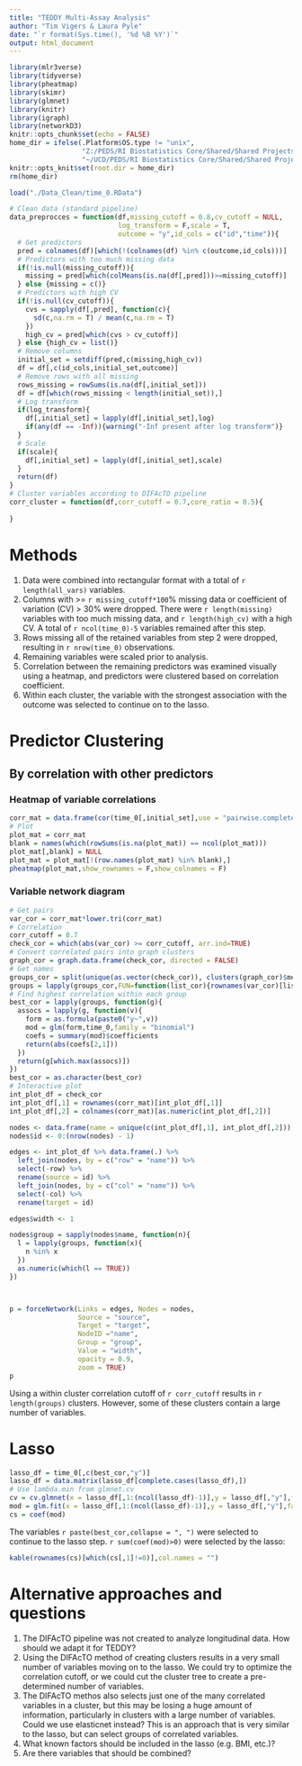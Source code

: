 ---
title: "TEDDY Multi-Assay Analysis"
author: "Tim Vigers & Laura Pyle"
date: "`r format(Sys.time(), '%d %B %Y')`"
output: html_document
---

```{r setup, include=FALSE}
library(mlr3verse)
library(tidyverse)
library(pheatmap)
library(skimr)
library(glmnet)
library(knitr)
library(igraph)
library(networkD3)
knitr::opts_chunk$set(echo = FALSE)
home_dir = ifelse(.Platform$OS.type != "unix",
                  "Z:/PEDS/RI Biostatistics Core/Shared/Shared Projects/Laura/BDC/Projects/Howard Davidson/TEDDY data",
                  "~/UCD/PEDS/RI Biostatistics Core/Shared/Shared Projects/Laura/BDC/Projects/Howard Davidson/TEDDY data")
knitr::opts_knit$set(root.dir = home_dir)
rm(home_dir)
```

```{r data cleaning,message=FALSE}
load("./Data_Clean/time_0.RData")
```

```{r functions}
# Clean data (standard pipeline)
data_preprocces = function(df,missing_cutoff = 0.8,cv_cutoff = NULL,
                           log_transform = F,scale = T,
                           outcome = "y",id_cols = c("id","time")){
  # Get predictors
  pred = colnames(df)[which(!(colnames(df) %in% c(outcome,id_cols)))]
  # Predictors with too much missing data
  if(!is.null(missing_cutoff)){
    missing = pred[which(colMeans(is.na(df[,pred]))>=missing_cutoff)]
  } else {missing = c()}
  # Predictors with high CV
  if(!is.null(cv_cutoff)){
    cvs = sapply(df[,pred], function(c){
      sd(c,na.rm = T) / mean(c,na.rm = T)
    })
    high_cv = pred[which(cvs > cv_cutoff)]
  } else {high_cv = list()}
  # Remove columns
  initial_set = setdiff(pred,c(missing,high_cv))
  df = df[,c(id_cols,initial_set,outcome)]
  # Remove rows with all missing
  rows_missing = rowSums(is.na(df[,initial_set]))
  df = df[which(rows_missing < length(initial_set)),]
  # Log transform
  if(log_transform){
    df[,initial_set] = lapply(df[,initial_set],log)
    if(any(df == -Inf)){warning("-Inf present after log transform")}
  }
  # Scale
  if(scale){
    df[,initial_set] = lapply(df[,initial_set],scale)
  }
  return(df)
}
# Cluster variables according to DIFAcTO pipeline
corr_cluster = function(df,corr_cutoff = 0.7,core_ratio = 0.5){
  
}

```

# Methods

1. Data were combined into rectangular format with a total of `r length(all_vars)` variables.
2. Columns with >= `r missing_cutoff*100`% missing data or coefficient of variation (CV) > 30% were dropped. There were `r length(missing)` variables with too much missing data, and `r length(high_cv)` with a high CV. A total of `r ncol(time_0)-5` variables remained after this step. 
3. Rows missing all of the retained variables from step 2 were dropped, resulting in `r nrow(time_0)` observations.
4. Remaining variables were scaled prior to analysis.
4. Correlation between the remaining predictors was examined visually using a heatmap, and predictors were clustered based on correlation coefficient. 
5. Within each cluster, the variable with the strongest association with the outcome was selected to continue on to the lasso.

# Predictor Clustering

## By correlation with other predictors

### Heatmap of variable correlations

```{r}
corr_mat = data.frame(cor(time_0[,initial_set],use = "pairwise.complete.obs"))
# Plot
plot_mat = corr_mat
blank = names(which(rowSums(is.na(plot_mat)) == ncol(plot_mat)))
plot_mat[,blank] = NULL
plot_mat = plot_mat[!(row.names(plot_mat) %in% blank),]
pheatmap(plot_mat,show_rownames = F,show_colnames = F)
```

### Variable network diagram

```{r}
# Get pairs
var_cor = corr_mat*lower.tri(corr_mat)
# Correlation
corr_cutoff = 0.7
check_cor = which(abs(var_cor) >= corr_cutoff, arr.ind=TRUE)
# Convert correlated pairs into graph clusters
graph_cor = graph.data.frame(check_cor, directed = FALSE)
# Get names
groups_cor = split(unique(as.vector(check_cor)), clusters(graph_cor)$membership)
groups = lapply(groups_cor,FUN=function(list_cor){rownames(var_cor)[list_cor]})
# Find highest correlation within each group
best_cor = lapply(groups, function(g){
  assocs = lapply(g, function(v){
    form = as.formula(paste0("y~",v))
    mod = glm(form,time_0,family = "binomial")
    coefs = summary(mod)$coefficients
    return(abs(coefs[2,1]))
  })
  return(g[which.max(assocs)])
})
best_cor = as.character(best_cor)
# Interactive plot
int_plot_df = check_cor
int_plot_df[,1] = rownames(corr_mat)[int_plot_df[,1]]
int_plot_df[,2] = colnames(corr_mat)[as.numeric(int_plot_df[,2])]

nodes <- data.frame(name = unique(c(int_plot_df[,1], int_plot_df[,2])), stringsAsFactors = FALSE)
nodes$id <- 0:(nrow(nodes) - 1)

edges <- int_plot_df %>% data.frame(.) %>%
  left_join(nodes, by = c("row" = "name")) %>%
  select(-row) %>%
  rename(source = id) %>%
  left_join(nodes, by = c("col" = "name")) %>%
  select(-col) %>%
  rename(target = id)

edges$width <- 1

nodes$group = sapply(nodes$name, function(n){
  l = lapply(groups, function(x){
    n %in% x
  })
  as.numeric(which(l == TRUE))
})



p = forceNetwork(Links = edges, Nodes = nodes, 
                 Source = "source",
                 Target = "target",
                 NodeID ="name",
                 Group = "group",
                 Value = "width",
                 opacity = 0.9,
                 zoom = TRUE)
p
```

Using a within cluster correlation cutoff of `r corr_cutoff` results in `r length(groups)` clusters. However, some of these clusters contain a large number of variables. 

# Lasso

```{r}
lasso_df = time_0[,c(best_cor,"y")]
lasso_df = data.matrix(lasso_df[complete.cases(lasso_df),])
# Use lambda.min from glmnet.cv
cv = cv.glmnet(x = lasso_df[,1:(ncol(lasso_df)-1)],y = lasso_df[,"y"],family = "binomial")
mod = glm.fit(x = lasso_df[,1:(ncol(lasso_df)-1)],y = lasso_df[,"y"],family = "binomial")
cs = coef(mod)
```

The variables `r paste(best_cor,collapse = ", ")` were selected to continue to the lasso step. `r sum(coef(mod)>0)` were selected by the lasso:

```{r}
kable(rownames(cs)[which(cs[,1]!=0)],col.names = "")
```

# Alternative approaches and questions

1. The DIFAcTO pipeline was not created to analyze longitudinal data. How should we adapt it for TEDDY?
2. Using the DIFAcTO method of creating clusters results in a very small number of variables moving on to the lasso. We could try to optimize the correlation cutoff, or we could cut the cluster tree to create a pre-determined number of variables.
3. The DIFAcTO methos also selects just one of the many correlated variables in a cluster, but this may be losing a huge amount of information, particularly in clusters with a large number of variables. Could we use elasticnet instead? This is an approach that is very similar to the lasso, but can select groups of correlated variables.
4. What known factors should be included in the lasso (e.g. BMI, etc.)?
5. Are there variables that should be combined? 